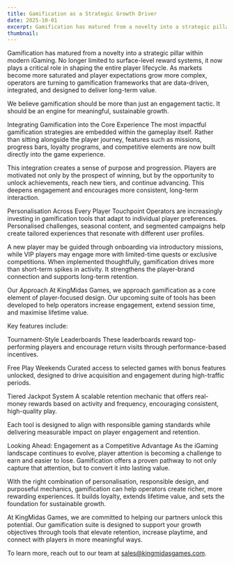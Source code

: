 ```yaml
---
title: Gamification as a Strategic Growth Driver
date: 2025-10-01
excerpt: Gamification has matured from a novelty into a strategic pillar within modern iGaming. No longer limited to surface-level reward systems, it now plays a critical role in shaping the entire player lifecycle.
thumbnail: 
---
```


Gamification has matured from a novelty into a strategic pillar within modern iGaming. No longer limited to surface-level reward systems, it now plays a critical role in shaping the entire player lifecycle. As markets become more saturated and player expectations grow more complex, operators are turning to gamification frameworks that are data-driven, integrated, and designed to deliver long-term value.

We believe gamification should be more than just an engagement tactic. It should be an engine for meaningful, sustainable growth.

Integrating Gamification into the Core Experience
The most impactful gamification strategies are embedded within the gameplay itself. Rather than sitting alongside the player journey, features such as missions, progress bars, loyalty programs, and competitive elements are now built directly into the game experience.

This integration creates a sense of purpose and progression. Players are motivated not only by the prospect of winning, but by the opportunity to unlock achievements, reach new tiers, and continue advancing. This deepens engagement and encourages more consistent, long-term interaction.

Personalisation Across Every Player Touchpoint
Operators are increasingly investing in gamification tools that adapt to individual player preferences. Personalised challenges, seasonal content, and segmented campaigns help create tailored experiences that resonate with different user profiles.

A new player may be guided through onboarding via introductory missions, while VIP players may engage more with limited-time quests or exclusive competitions. When implemented thoughtfully, gamification drives more than short-term spikes in activity. It strengthens the player-brand connection and supports long-term retention.

Our Approach
At KingMidas Games, we approach gamification as a core element of player-focused design. Our upcoming suite of tools has been developed to help operators increase engagement, extend session time, and maximise lifetime value.

Key features include:

Tournament-Style Leaderboards
These leaderboards reward top-performing players and encourage return visits through performance-based incentives.

Free Play Weekends
Curated access to selected games with bonus features unlocked, designed to drive acquisition and engagement during high-traffic periods.

Tiered Jackpot System
A scalable retention mechanic that offers real-money rewards based on activity and frequency, encouraging consistent, high-quality play.

Each tool is designed to align with responsible gaming standards while delivering measurable impact on player engagement and retention.

Looking Ahead: Engagement as a Competitive Advantage
As the iGaming landscape continues to evolve, player attention is becoming a challenge to earn and easier to lose. Gamification offers a proven pathway to not only capture that attention, but to convert it into lasting value.

With the right combination of personalisation, responsible design, and purposeful mechanics, gamification can help operators create richer, more rewarding experiences. It builds loyalty, extends lifetime value, and sets the foundation for sustainable growth.


At KingMidas Games, we are committed to helping our partners unlock this potential. Our gamification suite is designed to support your growth objectives through tools that elevate retention, increase playtime, and connect with players in more meaningful ways.

To learn more, reach out to our team at sales@kingmidasgames.com.
